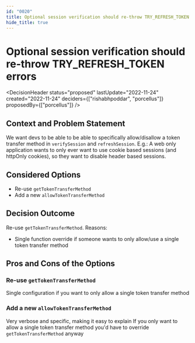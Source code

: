 ```yaml
---
id: "0020"
title: Optional session verification should re-throw TRY_REFRESH_TOKEN errors
hide_title: true
---
```



# Optional session verification should re-throw TRY_REFRESH_TOKEN errors

<DecisionHeader status="proposed" lastUpdate="2022-11-24" created="2022-11-24" deciders={["rishabhpoddar", "porcellus"]} proposedBy={["porcellus"]} />

## Context and Problem Statement

We want devs to be able to be able to specifically allow/disallow a token transfer method in `verifySession` and `refreshSession`. E.g.: A web only application wants to only ever want to use cookie based sessions (and httpOnly cookies), so they want to disable header based sessions.

## Considered Options

* Re-use `getTokenTransferMethod`
* Add a new `allowTokenTransferMethod`

## Decision Outcome

Re-use `getTokenTransferMethod`. Reasons:
- Single function override if someone wants to only allow/use a single token transfer method

## Pros and Cons of the Options

### Re-use `getTokenTransferMethod`

<ArgumentPro> Single configuration if you want to only allow a single token transfer method </ArgumentPro>

### Add a new `allowTokenTransferMethod`

<ArgumentPro> Very verbose and specific, making it easy to explain </ArgumentPro>
<ArgumentCon> If you only want to allow a single token transfer method you'd have to override `getTokenTransferMethod` anyway </ArgumentCon>
